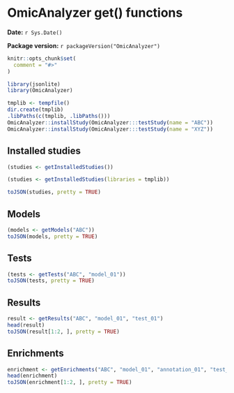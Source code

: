 <!--
%\VignetteIndexEntry{OmicAnalyzer get() functions}
%\VignetteEngine{knitr::knitr}
%\VignetteEncoding{UTF-8}
-->

# OmicAnalyzer get() functions

**Date:** `r Sys.Date()`

**Package version:** `r packageVersion("OmicAnalyzer")`

```r
knitr::opts_chunk$set(
  comment = "#>"
)
```

```r
library(jsonlite)
library(OmicAnalyzer)
```

```r
tmplib <- tempfile()
dir.create(tmplib)
.libPaths(c(tmplib, .libPaths()))
OmicAnalyzer::installStudy(OmicAnalyzer:::testStudy(name = "ABC"))
OmicAnalyzer::installStudy(OmicAnalyzer:::testStudy(name = "XYZ"))
```

## Installed studies

```r
(studies <- getInstalledStudies())
```

```r
(studies <- getInstalledStudies(libraries = tmplib))
```

```r
toJSON(studies, pretty = TRUE)
```

## Models

```r
(models <- getModels("ABC"))
toJSON(models, pretty = TRUE)
```

## Tests

```r
(tests <- getTests("ABC", "model_01"))
toJSON(tests, pretty = TRUE)
```

## Results

```r
result <- getResults("ABC", "model_01", "test_01")
head(result)
toJSON(result[1:2, ], pretty = TRUE)
```

## Enrichments

```r
enrichment <- getEnrichments("ABC", "model_01", "annotation_01", "test_01")
head(enrichment)
toJSON(enrichment[1:2, ], pretty = TRUE)
```

